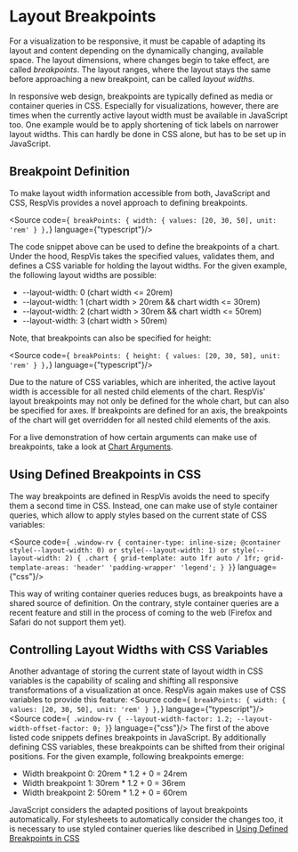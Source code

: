 
<Meta title='Using RespVis/Layout Breakpoints'/>

# Layout Breakpoints

For a visualization to be responsive, it must be capable of adapting its
layout and content depending on the dynamically changing, available space.
The layout dimensions, where changes begin to take effect, are called
_breakpoints_. The layout ranges, where the layout stays the same before
approaching a new breakpoint, can be called _layout widths_.

In responsive web design, breakpoints are typically defined as media or
container queries in CSS. Especially for visualizations, however, there
are times when the currently active layout width must be available in
JavaScript too. One example would be to apply shortening of tick labels
on narrower layout widths. This can hardly be done in CSS alone, but has
to be set up in JavaScript.



## Breakpoint Definition

To make layout width information accessible from both, JavaScript and CSS,
RespVis provides a novel approach to defining breakpoints.

<Source code={`
breakPoints: {
  width: {
    values: [20, 30, 50],
    unit: 'rem'
  }
},`} language={"typescript"}/>

The code snippet above can be used to define the breakpoints of a chart.
Under the hood, RespVis takes the specified values, validates them, and
defines a CSS variable for holding the layout widths. For the given example,
the following layout widths are possible:
- --layout-width: 0 (chart width \<= 20rem)
- --layout-width: 1 (chart width \> 20rem && chart width \<= 30rem)
- --layout-width: 2 (chart width \> 30rem && chart width \<= 50rem)
- --layout-width: 3 (chart width \> 50rem)

Note, that breakpoints can also be specified for height:

<Source code={`
breakPoints: {
  height: {
    values: [20, 30, 50],
    unit: 'rem'
  }
},`} language={"typescript"}/>

Due to the nature of CSS variables, which are inherited, the active layout
width is accessible for all nested child elements of the chart. RespVis' layout
breakpoints may not only be defined for the whole chart, but can also be
specified for axes. If breakpoints are defined for an axis, the breakpoints of
the chart will get overridden for all nested child elements of the axis.

For a live demonstration of how certain arguments can make use of
breakpoints, take a look at
[Chart Arguments](?path=/docs/using-respvis-arguments-chart-arguments--docs).


## Using Defined Breakpoints in CSS

The way breakpoints are defined in RespVis avoids the need to specify them
a second time in CSS. Instead, one can make use of style container queries,
which allow to apply styles based on the current state of CSS variables:

<Source code={`
.window-rv {
  container-type: inline-size;
  @container style(--layout-width: 0) or style(--layout-width: 1) or style(--layout-width: 2) {
  .chart {
    grid-template: auto 1fr auto / 1fr;
    grid-template-areas:
      'header'
      'padding-wrapper'
      'legend';
  }
}`} language={"css"}/>

This way of writing container queries reduces bugs, as breakpoints
have a shared source of definition. On the contrary, style container
queries are a recent feature and still in the process of coming to
the web (Firefox and Safari do not support them yet).


## Controlling Layout Widths with CSS Variables

Another advantage of storing the current state of layout width in
CSS variables is the capability of scaling and shifting all
responsive transformations of a visualization at once. RespVis again
makes use of CSS variables to provide this feature:
<Source code={`
breakPoints: {
  width: {
    values: [20, 30, 50],
    unit: 'rem'
  }
},`} language={"typescript"}/>
<Source code={`
.window-rv {
  --layout-width-factor: 1.2;
  --layout-width-offset-factor: 0;
}`} language={"css"}/>
The first of the above listed code snippets defines breakpoints in JavaScript.
By additionally defining CSS variables, these breakpoints can be shifted from
their original positions. For the given example, following breakpoints emerge:

- Width breakpoint 0: 20rem * 1.2 + 0 = 24rem
- Width breakpoint 1: 30rem * 1.2 + 0 = 36rem
- Width breakpoint 2: 50rem * 1.2 + 0 = 60rem

JavaScript considers the adapted positions of layout breakpoints automatically.
For stylesheets to automatically consider the changes too, it is necessary to
use styled container queries like described in
[Using Defined Breakpoints in CSS](#using-defined-breakpoints-in-css)
